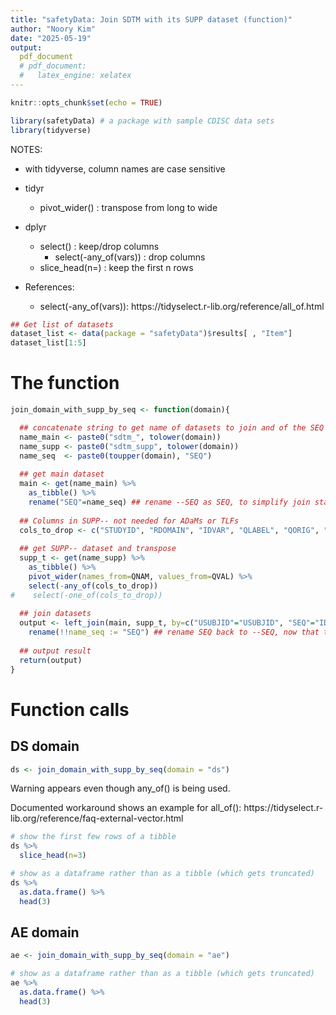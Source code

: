 ---
title: "safetyData: Join SDTM with its SUPP dataset (function)"
author: "Noory Kim"
date: "2025-05-19"
output: 
  pdf_document
  # pdf_document:
  #   latex_engine: xelatex
---

```{r setup, include=FALSE}
knitr::opts_chunk$set(echo = TRUE)
```

```{r libraries, message=FALSE}
library(safetyData) # a package with sample CDISC data sets
library(tidyverse)
```

NOTES: 

- with tidyverse, column names are case sensitive

- tidyr
  - pivot_wider() : transpose from long to wide

- dplyr 
  - select() : keep/drop columns
    - select(-any_of(vars)) : drop columns
  - slice_head(n=) : keep the first n rows
  
- References: 
  - select(-any_of(vars)): https://tidyselect.r-lib.org/reference/all_of.html

```{r datasets_in_safetyData}
## Get list of datasets
dataset_list <- data(package = "safetyData")$results[ , "Item"]
dataset_list[1:5]
```

# The function
```{r function}
join_domain_with_supp_by_seq <- function(domain){

  ## concatenate string to get name of datasets to join and of the SEQ variable
  name_main <- paste0("sdtm_", tolower(domain))
  name_supp <- paste0("sdtm_supp", tolower(domain))
  name_seq  <- paste0(toupper(domain), "SEQ")
  
  ## get main dataset
  main <- get(name_main) %>% 
    as_tibble() %>% 
    rename("SEQ"=name_seq) ## rename --SEQ as SEQ, to simplify join statement below
  
  ## Columns in SUPP-- not needed for ADaMs or TLFs 
  cols_to_drop <- c("STUDYID", "RDOMAIN", "IDVAR", "QLABEL", "QORIG", "QEVAL")
  
  ## get SUPP-- dataset and transpose
  supp_t <- get(name_supp) %>% 
    as_tibble() %>% 
    pivot_wider(names_from=QNAM, values_from=QVAL) %>% 
    select(-any_of(cols_to_drop))
#    select(-one_of(cols_to_drop))
  
  ## join datasets 
  output <- left_join(main, supp_t, by=c("USUBJID"="USUBJID", "SEQ"="IDVARVAL")) %>% 
    rename(!!name_seq := "SEQ") ## rename SEQ back to --SEQ, now that the join is done
  
  ## output result
  return(output)
}
```

# Function calls

## DS domain
```{r ds, message=FALSE}
ds <- join_domain_with_supp_by_seq(domain = "ds")
```

Warning appears even though any_of() is being used.

Documented workaround shows an example for all_of(): 
https://tidyselect.r-lib.org/reference/faq-external-vector.html

```{r ds_tibble_slice_head}
# show the first few rows of a tibble
ds %>% 
  slice_head(n=3)
```

```{r ds_dataframe_head}
# show as a dataframe rather than as a tibble (which gets truncated)
ds %>% 
  as.data.frame() %>% 
  head(3)
```

## AE domain
```{r ae}
ae <- join_domain_with_supp_by_seq(domain = "ae")

# show as a dataframe rather than as a tibble (which gets truncated)
ae %>% 
  as.data.frame() %>% 
  head(3)
```
